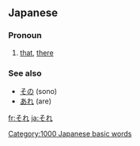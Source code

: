 == Japanese ==
[[Category:1000 Japanese basic words]]                                      
===Pronoun===
{{ja-pos|h|pronoun|rom=sore}}
# [[that]], [[there]]

===See also===
*[[その]] (sono)
* [[あれ]] (are)

[[fr:それ]]
[[ja:それ]]